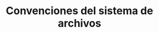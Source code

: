 ---
source-updated-at: 2025-05-16T04:52:11.000Z
translation-updated-at: 2025-06-02T20:09:02.778Z
title: Convenciones del sistema de archivos
description: Referencia de la API para las convenciones del sistema de archivos en Next.js.
---